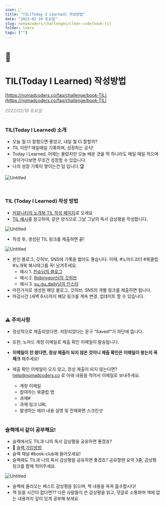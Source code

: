 ```yaml
---
icon: 📖
title: "TIL(Today I Learned) 작성방법"
date: "2022-02-19 토요일"
slug: nomadcoders/challenges/clean-code/book-til
folder: learn
tags: [""]
---
```


# 📖
# TIL(Today I Learned) 작성방법

[https://nomadcoders.co/faq/challenge/book-TIL](https://nomadcoders.co/faq/challenge/book-TIL)

<div style="color:gray; font-style:italic;">2022/02/19 토요일</div>

<br />

### TIL(Today I Learned) 소개

- 오늘 뭘 더 잘했으면 좋았고, 내일 뭘 더 잘할까?
- TIL 이란? 매일매일 기록하며, 성장하는 공식!
- Today I Learned, 어제는 몰랐지만 오늘 배운 것을 딱 하나라도 매일 매일 적으며 알아가다보면 무조건 성장할 수 있습니다.
- 나의 성장 기록이 쌓이는건 덤 입니다.🏆

![Untitled](https://i.ibb.co/s6LFBqz/Screen-Shot-2022-02-15-at-5-22-46-PM.png)

<br />

### TIL (Today I Learned) 작성 방법

- [커뮤니티의 노개북 TIL 작성 페이지](https://nomadcoders.co/community/clean_code)로 오세요
- [TIL 예시](https://nomadcoders.co/community/thread/1866)를 참고하여, 같은 양식으로 그날 그날의 독서 감상평을 작성합니다.

![Untitled](https://i.ibb.co/K59Xyn4/Screen-Shot-2022-02-16-at-7-06-34-PM.png)

- 작성 후, 생성된 TIL 링크를 제출하면 끝!

![Untitled](https://i.ibb.co/y88GqPm/Screen-Shot-2022-02-15-at-5-50-47-PM.png)

- 본인 블로그, 깃허브, SNS에 기록을 쌇아도 좋습니다. 이때, #노마드코더 #북클럽 #노개북 해시태그를 꼭! 남겨주세요.
    - 예시 1. [친슈님의 블로그](https://achelous1.github.io/wiki/clean-code-2022-02-06/)
    - 예시 2. [Robinyeon님의 깃허브](https://github.com/robinyeon/TIL/blob/main/BOOKS/%ED%81%B4%EB%A6%B0%20%EC%BD%94%EB%93%9C(Clean%20Code).md)
    - 예시 3. [su_gu_daily님의 인스타](https://www.instagram.com/p/CZb9V9NvJxf/)
- 마찬가지로 생성된 해당 블로그, 깃허브, SNS의 개별 링크를 제출하면 됩니다.
- 마감시간 (새벽 6시)까지 해당 링크를 계속 변경. 업데이트 할 수 있습니다.

<br />

### ⚠️ 주의사항

- 정상적으로 제출되었다면. 저장되었다는 문구 “Saved!”가 하단에 뜹니다.
- 또한, 노마드 계정 이메일로 제출 확인 이메일이 발송됩니다.
- **이메일이 안 왔다면, 정상 제출이 되지 않은 것이니 제출 확인은 이메일이 왔는지 꼭 체크** 해주세요!
- 제출 확인 이메일이 오지 않고, 정상 제출이 되지 않는다면? help@nomadcoders.co 로 아래 내용을 적어서 이메일로 보내주세요.
    - 계정 이메일
    - 참여하는 북클럽 명
    - 과제#
    - 과제 링크 URL
    - 발생하는 에러 내용 설명 및 전체화면 스크린샷

    <br />

### 슬랙에서 같이 공부해요!

- 슬랙에서도 TIL과 나의 독서 감상평을 공유하면 좋겠죠?
- 🎈 [슬랙 가입방법](https://nomadcoders.co/faq/community/slack)
- 슬랙 채널 #book-club에 들어오세요!
- 슬랙에도 TIL과 나의 독서 감상평을 공유하면 좋겠죠? 공유할땐 요약 3줄, 감상평 링크를 함께 적어주세요.

![Untitled](https://i.ibb.co/qkmDtrd/example.pngg)

- 슬랙에 올라오는 베스트 감상평을 읽으며, 책 내용을 쏙쏙 흡수합시다!
- 책 읽을 시간이 없다면?? 다른 사람들이 쓴 감상평을 읽고, 댓글로 소통화며 책에 없는 내용까지 깊이 있게 공부해 보세요.
